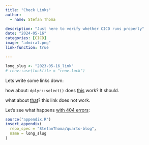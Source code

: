 ```yaml
---
title: "Check Links"
author:
  - name: Stefan Thoma

description: "Just here to verify whether CICD runs properly"
date: "2024-05-16"
categories: [CICD]
image: "admiral.png"
link-function: true

---
```


<!--------------- my typical setup ----------------->

```r
long_slug <- "2023-05-16_link"
# renv::use(lockfile = "renv.lock")
```


<!--------------- post begins here ----------------->

Lets write some links down: 

how about: `dplyr::select()`
does [this](www.google.com) work? It should.

what about [that](https://gobledigook.com/blablabla)? this link does not work.

Let's see what happens [with 404 errors](https://www.apple.com/iphony):




<!--------------- appendices go here ----------------->

```r
source("appendix.R")
insert_appendix(
  repo_spec = "StefanThoma/quarto-blog",
  name = long_slug
)
```



